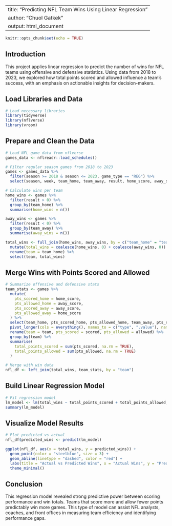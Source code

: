 
---
title: "Predicting NFL Team Wins Using Linear Regression"
author: "Chuol Gatkek"
output: html_document
---

```r
knitr::opts_chunk$set(echo = TRUE)
```

## Introduction

This project applies linear regression to predict the number of wins for NFL teams using offensive and defensive statistics. Using data from 2018 to 2023, we explored how total points scored and allowed influence a team's success, with an emphasis on actionable insights for decision-makers.

## Load Libraries and Data

```r
# Load necessary libraries
library(tidyverse)
library(nflverse)
library(vroom)
```

## Prepare and Clean the Data

```r
# Load NFL game data from nflverse
games_data <- nflreadr::load_schedules()

# Filter regular season games from 2018 to 2023
games <- games_data %>%
  filter(season >= 2018 & season <= 2023, game_type == "REG") %>%
  select(season, week, team_home, team_away, result, home_score, away_score)

# Calculate wins per team
home_wins <- games %>%
  filter(result > 0) %>%
  group_by(team_home) %>%
  summarise(home_wins = n())

away_wins <- games %>%
  filter(result < 0) %>%
  group_by(team_away) %>%
  summarise(away_wins = n())

total_wins <- full_join(home_wins, away_wins, by = c("team_home" = "team_away")) %>%
  mutate(total_wins = coalesce(home_wins, 0) + coalesce(away_wins, 0)) %>%
  rename(team = team_home) %>%
  select(team, total_wins)
```

## Merge Wins with Points Scored and Allowed

```r
# Summarize offensive and defensive stats
team_stats <- games %>%
  mutate(
    pts_scored_home = home_score,
    pts_allowed_home = away_score,
    pts_scored_away = away_score,
    pts_allowed_away = home_score
  ) %>%
  select(team_home, pts_scored_home, pts_allowed_home, team_away, pts_scored_away, pts_allowed_away) %>%
  pivot_longer(cols = everything(), names_to = c("type", ".value"), names_pattern = "(.*)_(.*)") %>%
  rename(team = team, pts_scored = scored, pts_allowed = allowed) %>%
  group_by(team) %>%
  summarise(
    total_points_scored = sum(pts_scored, na.rm = TRUE),
    total_points_allowed = sum(pts_allowed, na.rm = TRUE)
  )

# Merge with win data
nfl_df <- left_join(total_wins, team_stats, by = "team")
```

## Build Linear Regression Model

```r
# Fit regression model
lm_model <- lm(total_wins ~ total_points_scored + total_points_allowed, data = nfl_df)
summary(lm_model)
```

## Visualize Model Results

```r
# Plot predicted vs actual
nfl_df$predicted_wins <- predict(lm_model)

ggplot(nfl_df, aes(x = total_wins, y = predicted_wins)) +
  geom_point(color = "steelblue", size = 3) +
  geom_abline(linetype = "dashed", color = "red") +
  labs(title = "Actual vs Predicted Wins", x = "Actual Wins", y = "Predicted Wins") +
  theme_minimal()
```

## Conclusion

This regression model revealed strong predictive power between scoring performance and win totals. Teams that score more and allow fewer points predictably win more games. This type of model can assist NFL analysts, coaches, and front offices in measuring team efficiency and identifying performance gaps.

